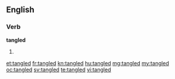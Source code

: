 ==English==

===Verb===
'''tangled'''

# {{past of|tangle}}

[[et:tangled]]
[[fr:tangled]]
[[kn:tangled]]
[[hu:tangled]]
[[mg:tangled]]
[[my:tangled]]
[[oc:tangled]]
[[sv:tangled]]
[[te:tangled]]
[[vi:tangled]]
